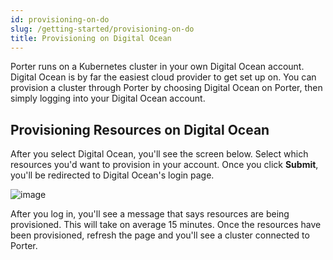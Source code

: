 ```yaml
---
id: provisioning-on-do
slug: /getting-started/provisioning-on-do
title: Provisioning on Digital Ocean
---
```


Porter runs on a Kubernetes cluster in your own Digital Ocean account. Digital Ocean is by far the easiest cloud provider to get set up on. You can provision a cluster through Porter by choosing Digital Ocean on Porter, then simply logging into your Digital Ocean account.

## Provisioning Resources on Digital Ocean

After you select Digital Ocean, you'll see the screen below. Select which resources you'd want to provision in your account. Once you click **Submit**, you'll be redirected to Digital Ocean's login page.

![image](https://imagedelivery.net/l4LYM_vOYKe7O1NCT_Nc_g/1effe6db-308e-4f96-9e2c-90364944d600/large)

After you log in, you'll see a message that says resources are being provisioned. This will take on average 15 minutes. Once the resources have been provisioned, refresh the page and you'll see a cluster connected to Porter.
